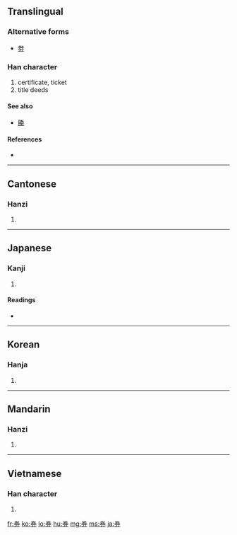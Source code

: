 {{also|劵}}
==Translingual==
===Alternative forms===
* [[劵]]

===Han character===
{{Han char|rn=18|rad=刀|as=06|sn=8|four=9022<sub>7</sub>|canj=火手尸竹 (FQSH)}}

# certificate, ticket
# title deeds

====See also====
* [[勝]] <!-- Not etymologically related though. -->

====References====
* {{Han ref|kx=0139.110|dkj=01966|dj=0316.020|hdz=10332.110|uh=5238|ud=21048|bh=A8E9|bd=43241}}

----

==Cantonese==

===Hanzi===
{{yue-hanzi|jyut=|y=hyun3}}

# {{defn|Cantonese|sort=刀06}}

----

==Japanese==

===Kanji===
{{ja-kanji|grade=5|rs=刀06}}

# {{defn|Japanese|sort=刀06}}

====Readings====
* {{ja-readings|on=[[けん]] (ken)|kun=[[わりふ]] (warifu), [[てがた]] (tegata)}}

----

==Korean==

===Hanja===
{{ko-hanja|hangeul=권|rv=gwon|mr=kwŏn}}

# {{defn|Korean|sort=刀06}}

----

==Mandarin==

===Hanzi===
{{cmn-hanzi|pin=[[quàn]] ([[quan4]]), [[shā]] ([[sha1]])|wg=ch'üan<sup>4</sup>, sha<sup>1</sup>}}

# {{defn|Mandarin|sort=刀06}}

----

==Vietnamese==

===Han character===
{{vi-hantu|[[khoán]]|rs=刀06}}

# {{defn|Vietnamese|sort=刀06}}

[[fr:券]]
[[ko:券]]
[[lo:券]]
[[hu:券]]
[[mg:券]]
[[ms:券]]
[[ja:券]]